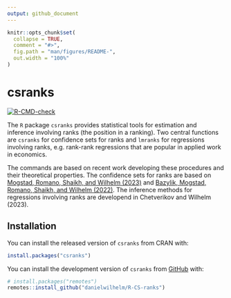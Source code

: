 ```yaml
---
output: github_document
---
```


<!-- README.md is generated from README.Rmd. Please edit that file -->

```r
knitr::opts_chunk$set(
  collapse = TRUE,
  comment = "#>",
  fig.path = "man/figures/README-",
  out.width = "100%"
)
```

# csranks

<!-- badges: start -->
[![R-CMD-check](https://github.com/danielwilhelm/R-CS-ranks/actions/workflows/R-CMD-check.yaml/badge.svg)](https://github.com/danielwilhelm/R-CS-ranks/actions/workflows/R-CMD-check.yaml)
<!-- badges: end -->

The `R` package `csranks` provides statistical tools for estimation and inference involving ranks (the position in a ranking).  Two
central functions are `csranks` for confidence sets for ranks and `lmranks` for regressions involving ranks, e.g. rank-rank regressions that are 
popular in applied work in economics. 

The commands are based on recent work developing these procedures and their theoretical properties. The confidence sets for
ranks are based on [Mogstad, Romano, Shaikh, and Wilhelm (2023)](https://doi.org/10.1093/restud/rdad006) and 
[Bazylik, Mogstad, Romano, Shaikh, and Wilhelm (2022)](https://dwilhelm.userweb.mwn.de/papers/cwp4021.pdf). The inference methods
for regressions involving ranks are developend in Chetverikov and Wilhelm (2023).


## Installation

You can install the released version of `csranks` from CRAN with:

``` r
install.packages("csranks")
```

You can install the development version of `csranks` from [GitHub](https://github.com/) with:

``` r
# install.packages("remotes")
remotes::install_github("danielwilhelm/R-CS-ranks")
```



